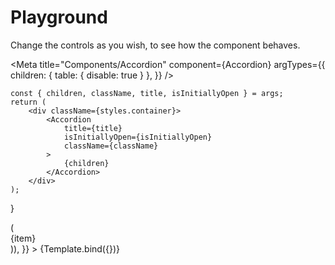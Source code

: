 
# Playground

Change the controls as you wish, to see how the component behaves.

<Meta
    title="Components/Accordion"
    component={Accordion}
    argTypes={{
        children: { table: { disable: true } },
    }}
/>

    const { children, className, title, isInitiallyOpen } = args;
    return (
        <div className={styles.container}>
            <Accordion
                title={title}
                isInitiallyOpen={isInitiallyOpen}
                className={className}
            >
                {children}
            </Accordion>
        </div>
    );
}


<Canvas>
    <Story
        name="Playground"
        args={{
            title: 'Accordion',
            children: mockItems.map((item) => (
                <div key={item} className={styles['accordion-item']}>
                    {item}
                </div>
            )),
        }}
    >
        {Template.bind({})}
    </Story>
</Canvas>
